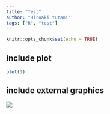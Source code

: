 ```yaml
---
title: "Test"
author: "Hiroaki Yutani"
tags: ["R", "test"]
---
```


```r
knitr::opts_chunk$set(echo = TRUE)
```

## include plot

```r
plot(1)
```

## include external graphics

![](https://upload.wikimedia.org/wikipedia/commons/7/78/Proboscis_monkey_%28Nasalis_larvatus%29_composite.jpg)

